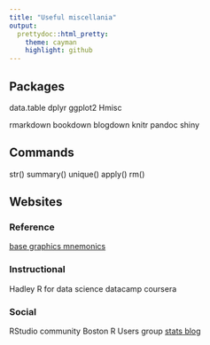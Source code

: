```yaml
---
title: "Useful miscellania"
output:
  prettydoc::html_pretty:
    theme: cayman
    highlight: github
---
```


## Packages
data.table
dplyr
ggplot2
Hmisc

rmarkdown
bookdown blogdown
knitr
pandoc
shiny

## Commands
str()
summary()
unique()
apply()
rm()


## Websites

### Reference
[base graphics mnemonics](https://www.stat.auckland.ac.nz/~paul/R/parMemnonics.html)

### Instructional
Hadley R for data science
datacamp
coursera

### Social
RStudio community
Boston R Users group
[stats blog](https://simplystatistics.org/)